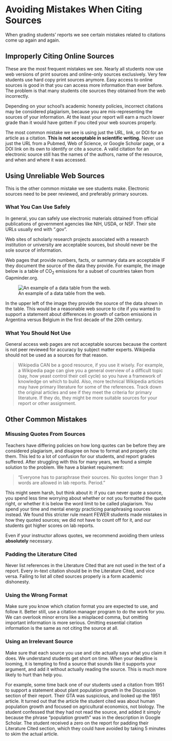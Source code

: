 # Avoiding Mistakes When Citing Sources {#citmistakes515}

When grading students' reports we see certain mistakes related to citations come up again and again. 


## Improperly Citing Online Sources

These are the most frequent mistakes we see. Nearly all students now use web versions of print sources and online-only sources exclusively. Very few students use hard copy print sources anymore. Easy access to online sources is good in that you can access more information than ever before. The problem is that many students cite sources they obtained from the web incorrectly. 

Depending on your school's academic honesty policies, incorrect citations may be considered plagiarism, because you are mis-representing the sources of your information. At the least your report will earn a much lower grade than it would have gotten if you cited your web sources properly. 

The most common mistake we see is using just the URL, link, or DOI for an article as a citation. __This is not acceptable in scientific writing.__ Never use just the URL from a Pubmed, Web of Science, or Google Scholar page, or a DOI link on its own to identify or cite a source. A valid citation for an electronic source still has the names of the authors, name of the resource, and when and where it was accessed.


## Using Unreliable Web Sources

This is the other common mistake we see students make. Electronic sources need to be peer reviewed, and preferably primary sources. 


### What You Can Use Safely

In general, you can safely use electronic materials obtained from official publications of government agencies like NIH, USDA, or NSF. Their site URLs usually end with “.gov”. 

Web sites of scholarly research projects associated with a research institution or university are acceptable sources, but should never be the sole source of information. 

Web pages that provide numbers, facts, or summary data are acceptable IF they document the source of the data they provide. For example, the image below is a table of CO<sub>2</sub> emissions for a subset of countries taken from Gapminder.org. 

![An example of a data table from the web.](images/Web_data_documentation.png)

In the upper left of the image they provide the source of the data shown in the table. This would be a reasonable web source to cite if you wanted to support a statement about differences in growth of carbon emissions in Argentina versus Belgium in the first decade of the 20th century. 


### What You Should Not Use 

General access web pages are not acceptable sources because the content is not peer reviewed for accuracy by subject matter experts. Wikipedia should not be used as a sources for that reason.

> Wikipedia CAN be a good resource, if you use it wisely. For example, a Wikipedia page can give you a general overview of a difficult topic (say, how yeast control their cell cycle) so you have a framework of knowledge on which to build. Also, more technical Wikipedia articles may have primary literature for some of the references. Track down the original articles and see if they meet the criteria for primary literature. If they do, they might be more suitable sources for your report or other assignment. 


## Other Common Mistakes
### Misusing Quotes From Sources

Teachers have differing policies on how long quotes can be before they are considered plagiarism, and disagree on how to format and properly cite them. This led to a lot of confusion for our students, and report grades suffered. After struggling with this for many years, we found a simple solution to the problem. We have a blanket requirement: 

> "Everyone has to paraphrase their sources. No quotes longer than 3 words are allowed in lab reports. Period." 

This might seem harsh, but think about it: if you can never quote a source, you spend less time worrying about whether or not you formatted the quote right, or whether it is below the word limit to be called plagiarism. You spend your time and mental energy practicing paraphrasing sources instead. We found this stricter rule meant FEWER students made mistakes in how they quoted sources; we did not have to count off for it, and our students got higher scores on lab reports.

Even if your instructor allows quotes, we recommend avoiding them unless __absolutely__ necessary.


### Padding the Literature Cited

Never list references in the Literature Cited that are not used in the text of a report. Every in-text citation should be in the Literature Cited, and vice versa. Failing to list all cited sources properly is a form academic dishonesty.


### Using the Wrong Format

Make sure you know which citation format you are expected to use, and follow it. Better still, use a citation manager program to do the work for you. We can overlook minor errors like a misplaced comma, but omitting important information is more serious. Omitting essential citation information is the same as not citing the source at all.


### Using an Irrelevant Source

Make sure that each source you use and cite actually says what you claim it does. We understand students get short on time. When your deadline is looming, it is tempting to find a source that sounds like it supports your argument, and add it without actually reading the source. This is much more likely to hurt than help you. 

For example, some time back one of our students used a citation from 1951 to support a statement about plant population growth in the Discussion section of their report. Their GTA was suspicious, and looked up the 1951 article. It turned out that the article the student cited was about human population growth and focused on agricultural economics, not biology. The student confessed that they had not read the source, and added it simply because the phrase "population growth" was in the description in Google Scholar. The student received a zero on the report for padding their Literature Cited section, which they could have avoided by taking 5 minutes to skim the actual article. 



